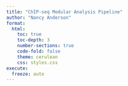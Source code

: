 ```yaml
---
title: "ChIP-seq Modular Analysis Pipeline"
author: "Nancy Anderson"
format:
  html:
    toc: true
    toc-depth: 3
    number-sections: true
    code-fold: false
    theme: cerulean
    css: styles.css
execute:
  freeze: auto
---
```


